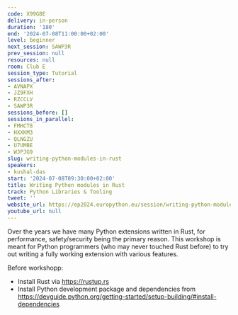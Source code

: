 ```yaml
---
code: X99G8E
delivery: in-person
duration: '180'
end: '2024-07-08T11:00:00+02:00'
level: beginner
next_session: SAWP3R
prev_session: null
resources: null
room: Club E
session_type: Tutorial
sessions_after:
- AVNAPX
- JZ9FXH
- RZCCLV
- SAWP3R
sessions_before: []
sessions_in_parallel:
- FMHCT8
- HXXKM3
- QLNGZU
- U7UMBE
- WJPJG9
slug: writing-python-modules-in-rust
speakers:
- kushal-das
start: '2024-07-08T09:30:00+02:00'
title: Writing Python modules in Rust
track: Python Libraries & Tooling
tweet: ''
website_url: https://ep2024.europython.eu/session/writing-python-modules-in-rust
youtube_url: null
---
```


Over the years we have many Python extensions written in Rust, for performance, safety/security being the primary reason. This workshop is meant for Python programmers (who may never touched Rust before) to try out writing a fully working extension with various features.

Before workshopp:

- Install Rust via https://rustup.rs
- Install Python development package and dependencies from https://devguide.python.org/getting-started/setup-building/#install-dependencies
